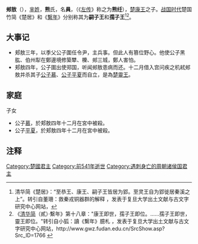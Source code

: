 {{Eranamebox|年号= 楚郏敖
|起讫时间= 前544年－前541年
|政权= [[楚国|楚国]]
|帝王= '''楚郏敖'''員
|历时= 4年
|timeline= <timeline>
ImageSize  = width:200 height:50
PlotArea   = width:180 height:30 left:10 bottom:20
TimeAxis   = orientation:horizontal
DateFormat = yyyy
Period     = from:-722 till:-479
AlignBars  = early
ScaleMajor = increment:243 start:-722
Colors =
  id:canvas value:rgb(1,1,0.85)
BackgroundColors = canvas:canvas
PlotData =
  width:15 color:black
  bar:era from:start till:end
  bar:era from:-544 till:-541 color:red
</timeline>
|说明= 楚郏敖在位年在《春秋》经时代的位置
}}

'''郟敖'''（{{bd|？||前541年|catIdx=X熊}}），[[芈姓|芈姓]]，'''熊'''氏，名'''員'''，（《[[左传|左传]]》称之为'''熊纴'''），[[楚康王|楚康王]]之子。[[战国时代|战国时代]]楚国竹简《楚居》和《[[繫年|繫年]]》分别称其为'''嗣子王'''和'''孺子王'''<ref>清华简《楚居》：“至恭王、康王、嗣子王皆居为郢。至灵王自为郢徙居秦溪之上”。转引自董珊：救秦戎铜器群的解释 ，发表于复旦大学出土文献与古文字研究中心网站，{{cite web |url=http://www.gwz.fudan.edu.cn/SrcShow.asp?Src_ID=1711 |title=存档副本 |accessdate=2012-01-11 |deadurl=yes |archiveurl=https://web.archive.org/web/20160304192827/http://www.gwz.fudan.edu.cn/SrcShow.asp?Src_ID=1711 |archivedate=2016-03-04 }}</ref><ref>《[[清华简|清华简]]（貳）·繫年》第十八章："康王即世，孺子王即位。……孺子王即世，靈王即位。"转引自小狐：讀《繫年》臆札 ，发表于复旦大学出土文献与古文字研究中心网站，http://www.gwz.fudan.edu.cn/SrcShow.asp?Src_ID=1766 {{Wayback|url=http://www.gwz.fudan.edu.cn/SrcShow.asp?Src_ID=1766 |date=20190604162124 }}</ref>。

==大事记==
*郏敖三年，以季父公子圍任令尹，主兵事。但此人有篡位野心。他使公子黑肱、伯州犁在鄭邊境修築犨、櫟、郟三城，鄭人害怕。
*郏敖四年，公子圍出使郑国，听闻郟敖患病而还。十二月借入宫问疾之机弒郟敖并杀其子[[幕_(楚國)|公子慕]]、[[平夏|公子平夏]]而自立，是為[[楚靈王|楚靈王]]。

==家庭==
子女
*公子[[幕_(楚國)|慕]]，於郏敖四年十二月在宮中被殺。
*公子[[平夏|平夏]]，於郏敖四年十二月在宮中被殺。

== 注释 ==
<div class="references-small">
<references />
</div>

{{中国皇帝|父[[楚康王|楚康王]]|叔父[[楚靈王|楚靈王]]|[[楚國|楚國君主]]|前544年—前541年}}
{{楚国君主}}

[[Category:楚國君主|Category:楚國君主]]
[[Category:前541年逝世|Category:前541年逝世]]
[[Category:遇刺身亡的周朝诸侯国君主|Category:遇刺身亡的周朝诸侯国君主]]